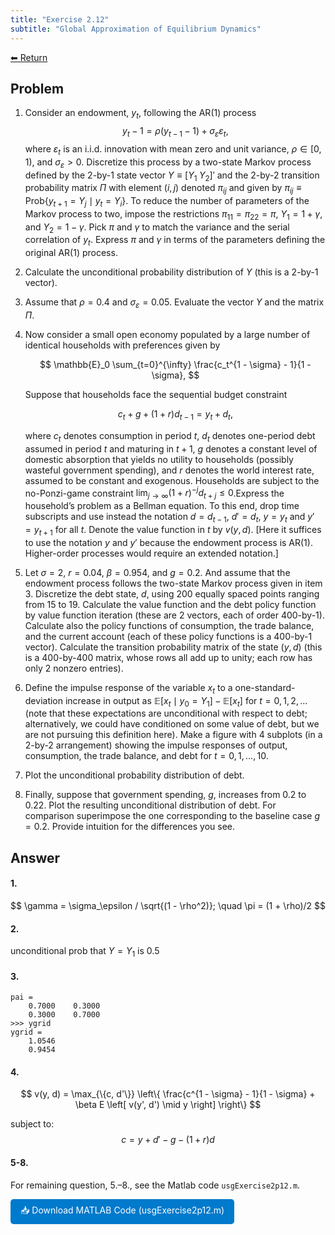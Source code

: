 ```yaml
---
title: "Exercise 2.12"
subtitle: "Global Approximation of Equilibrium Dynamics"
---
```

<a class="return-button" href="index.qmd">⬅ Return</a>

## Problem

1. Consider an endowment, $y_t$, following the AR(1) process
$$
y_t - 1 = \rho (y_{t-1} - 1) + \sigma_\varepsilon \varepsilon_t,
$$
where $\varepsilon_t$ is an i.i.d. innovation with mean zero and unit variance, $\rho \in [0, 1)$, and $\sigma_\varepsilon > 0$.
Discretize this process by a two-state Markov process defined by the 2-by-1 state vector $Y \equiv [Y_1 \; Y_2]'$ and the 2-by-2 transition probability matrix $\Pi$ with element $(i, j)$ denoted $\pi_{ij}$ and given by $\pi_{ij} \equiv \text{Prob}\{ y_{t+1} = Y_j \mid y_t = Y_i \}$. To reduce the number of parameters of the Markov process to two, impose the restrictions $\pi_{11} = \pi_{22} = \pi$, $Y_1 = 1 + \gamma$, and $Y_2 = 1 - \gamma$. Pick $\pi$ and $\gamma$ to match the variance and the serial correlation of $y_t$. Express $\pi$ and $\gamma$ in terms of the parameters defining the original AR(1) process.

2. Calculate the unconditional probability distribution of $Y$ (this is a 2-by-1 vector).

3. Assume that $\rho = 0.4$ and $\sigma_\varepsilon = 0.05$. Evaluate the vector $Y$ and the matrix $\Pi$.

4. Now consider a small open economy populated by a large number of identical households with preferences given by

    $$
    \mathbb{E}_0 \sum_{t=0}^{\infty} \frac{c_t^{1 - \sigma} - 1}{1 - \sigma},
    $$

    Suppose that households face the sequential budget constraint

    $$
    c_t + g + (1 + r) d_{t-1} = y_t + d_t,
    $$

    where $c_t$ denotes consumption in period $t$, $d_t$ denotes one-period debt assumed in period $t$ and maturing in $t + 1$, $g$ denotes a constant level of domestic absorption that yields no utility to households (possibly wasteful government spending), and $r$ denotes the world interest rate, assumed to be constant and exogenous. Households are subject to the no-Ponzi-game constraint $\lim_{j \to \infty} (1 + r)^{-j} d_{t+j} \leq 0$.Express the household’s problem as a Bellman equation. To this end, drop time subscripts and use instead the notation $d = d_{t-1}$, $d' = d_t$, $y = y_t$ and $y' = y_{t+1}$ for all $t$. Denote the value function in $t$ by $v(y, d)$. [Here it suffices to use the notation $y$ and $y'$ because the endowment process is AR(1). Higher-order processes would require an extended notation.]

5. Let $\sigma = 2$, $r = 0.04$, $\beta = 0.954$, and $g = 0.2$. And assume that the endowment process follows the two-state Markov process given in item 3. Discretize the debt state, $d$, using 200 equally spaced points ranging from 15 to 19. Calculate the value function and the debt policy function by value function iteration (these are 2 vectors, each of order 400-by-1). Calculate also the policy functions of consumption, the trade balance, and the current account (each of these policy functions is a 400-by-1 vector). Calculate the transition probability matrix of the state $(y, d)$ (this is a 400-by-400 matrix, whose rows all add up to unity; each row has only 2 nonzero entries).

6. Define the impulse response of the variable $x_t$ to a one-standard-deviation increase in output as $\mathbb{E}[x_t \mid y_0 = Y_1] - \mathbb{E}[x_t]$ for $t = 0, 1, 2, \ldots$ (note that these expectations are unconditional with respect to debt; alternatively, we could have conditioned on some value of debt, but we are not pursuing this definition here). Make a figure with 4 subplots (in a 2-by-2 arrangement) showing the impulse responses of output, consumption, the trade balance, and debt for $t = 0, 1, \ldots, 10$.

7. Plot the unconditional probability distribution of debt.

8. Finally, suppose that government spending, $g$, increases from 0.2 to 0.22. Plot the resulting unconditional distribution of debt. For comparison superimpose the one corresponding to the baseline case $g = 0.2$. Provide intuition for the differences you see.


## Answer

#### 1.

$$
\gamma = \sigma_\epsilon / \sqrt{(1 - \rho^2)}; \quad \pi = (1 + \rho)/2
$$

#### 2.

unconditional prob that $Y = Y_1$ is 0.5

#### 3.

```.matlab
pai =
    0.7000    0.3000
    0.3000    0.7000
>>> ygrid
ygrid =
    1.0546
    0.9454
```

#### 4.

$$
v(y, d) = \max_{\{c, d'\}} \left\{ \frac{c^{1 - \sigma} - 1}{1 - \sigma} + \beta E \left[ v(y', d') \mid y \right] \right\}
$$

subject to:
$$
c = y + d' - g - (1 + r)d
$$

#### 5-8.

For remaining question, 5.–8., see the Matlab code `usgExercise2p12.m`.

<a href="code/usgExercise2p12.m" download style="display:inline-block;padding:8px 16px;background:#007acc;color:white;text-decoration:none;border-radius:5px;">
📥 Download MATLAB Code (usgExercise2p12.m)
</a>
